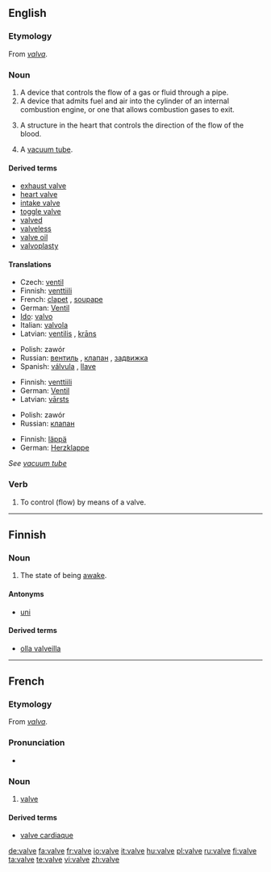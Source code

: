 ==English==

===Etymology===
From {{L.}} ''[[valva]]''.

===Noun===
{{wikipedia}}
{{en-noun}}

# A device that controls the flow of a gas or fluid through a pipe.
# A device that admits fuel and air into the cylinder of an internal combustion engine, or one that allows combustion gases to exit.
# {{context|anatomy}} A structure in the heart that controls the direction of the flow of the blood.
# {{UK}} A [[vacuum tube]].

====Derived terms====
*[[exhaust valve]]
*[[heart valve]]
*[[intake valve]]
*[[toggle valve]]
*[[valved]]
*[[valveless]]
*[[valve oil]]
*[[valvoplasty]]

====Translations====
{{trans-top|device that controls flow of gas or fluid}}
*Czech: [[ventil]] {{m}}
*Finnish: [[venttiili]]
*French: [[clapet]] {{m}}, [[soupape]] {{f}}
*German: [[Ventil]] {{n}}
*[[Ido]]: [[valvo]]
*Italian: [[valvola]] {{f}}
*Latvian: [[ventilis]] {{m}}, [[krāns]] {{m}}
{{trans-mid}}
*Polish: zawór {{m}}
*Russian: [[вентиль]] {{m}}, [[клапан]] {{m}}, [[задвижка]] {{m}}
*Spanish: [[válvula]] {{f}}, [[llave]] {{m}}
{{trans-bottom}}

{{trans-top|device in an internal combustion engine}}
*Finnish: [[venttiili]]
*German: [[Ventil]] {{n}}
*Latvian: [[vārsts]] {{m}}
{{trans-mid}}
*Polish: zawór {{m}}
*Russian: [[клапан]] {{m}}
{{trans-bottom}}

{{trans-top|in anatomy}}
*Finnish: [[läppä]]
*German: [[Herzklappe]] {{f}}
{{trans-mid}}
{{trans-bottom}}

{{trans-top|vacuum tube}}
''See [[vacuum tube]]''
{{trans-bottom}}

===Verb===
{{en-verb|valv|ing}}

#{{transitive|jargon}} To control (flow) by means of a valve.

<!--These translations are to be moved into the pages for the related terms listed above.
'''Intake valve'''
*Spanish: válvula de admisión
'''Toggle valve'''
*Spanish: válvula purgadora
-->

----

==Finnish==

===Noun===
{{fi-noun}}

# The state of being [[awake]].

====Antonyms====
* [[uni]]

====Derived terms====
* [[olla valveilla]]

----

==French==

===Etymology===
From {{L.}} ''[[valva]]''.

===Pronunciation===
*{{audio|Fr-valve.ogg|audio}}

===Noun===
{{fr-noun|f}}

# [[#Noun|valve]]

====Derived terms====
*[[valve cardiaque]]

[[de:valve]]
[[fa:valve]]
[[fr:valve]]
[[io:valve]]
[[it:valve]]
[[hu:valve]]
[[pl:valve]]
[[ru:valve]]
[[fi:valve]]
[[ta:valve]]
[[te:valve]]
[[vi:valve]]
[[zh:valve]]